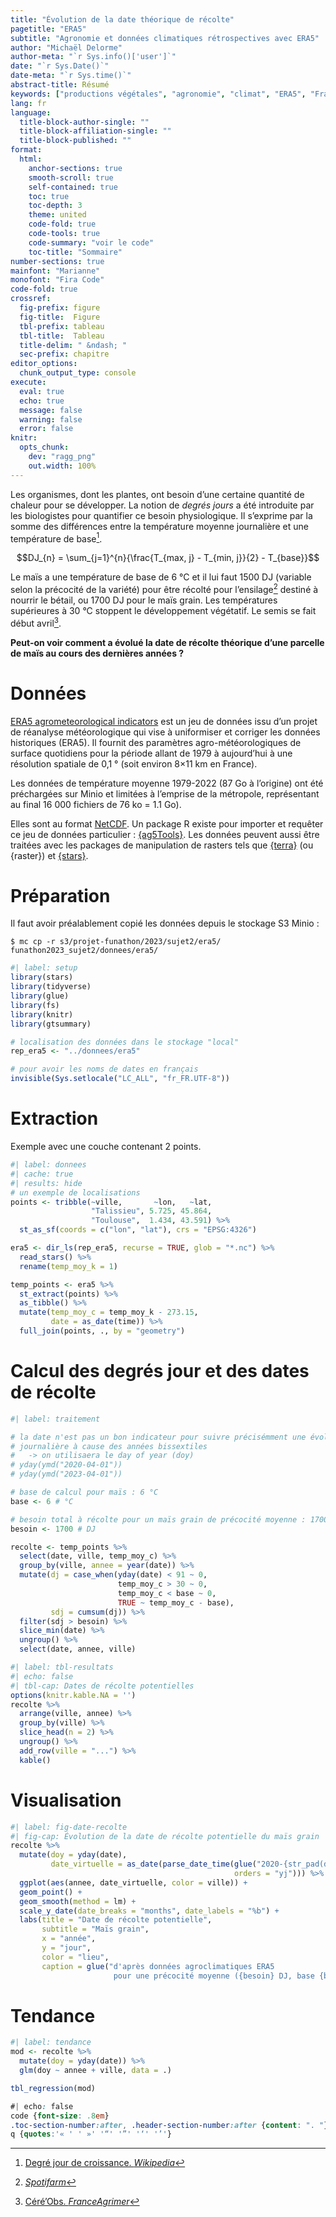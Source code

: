 ```yaml
---
title: "Évolution de la date théorique de récolte"
pagetitle: "ERA5"
subtitle: "Agronomie et données climatiques rétrospectives avec ERA5"
author: "Michaël Delorme"
author-meta: "`r Sys.info()['user']`"
date: "`r Sys.Date()`"
date-meta: "`r Sys.time()`"
abstract-title: Résumé
keywords: ["productions végétales", "agronomie", "climat", "ERA5", "France"]
lang: fr
language: 
  title-block-author-single: ""
  title-block-affiliation-single: ""
  title-block-published: ""
format: 
  html:
    anchor-sections: true
    smooth-scroll: true
    self-contained: true
    toc: true
    toc-depth: 3
    theme: united
    code-fold: true
    code-tools: true
    code-summary: "voir le code"
    toc-title: "Sommaire"
number-sections: true
mainfont: "Marianne"
monofont: "Fira Code"
code-fold: true
crossref:
  fig-prefix: figure
  fig-title:  Figure
  tbl-prefix: tableau
  tbl-title:  Tableau
  title-delim: " &ndash; "
  sec-prefix: chapitre
editor_options: 
  chunk_output_type: console
execute: 
  eval: true
  echo: true
  message: false
  warning: false
  error: false
knitr:
  opts_chunk: 
    dev: "ragg_png"
    out.width: 100%
---
```


Les organismes, dont les plantes, ont besoin d'une certaine quantité de chaleur pour se développer. La notion de *degrés jours* a été introduite par les biologistes pour quantifier ce besoin physiologique. Il s'exprime par la somme des différences entre la température moyenne journalière et une température de base[^1].

[^1]: [Degré jour de croissance. *Wikipedia*](https://fr.wikipedia.org/wiki/Degr%C3%A9_jour_de_croissance)

$$DJ_{n} = \sum_{j=1}^{n}{\frac{T_{max, j} - T_{min, j}}{2} - T_{base}}$$

Le maïs a une température de base de 6 °C et il lui faut 1500 DJ (variable selon la précocité de la variété) pour être récolté pour l'ensilage[^2] destiné à nourrir le bétail, ou 1700 DJ pour le maïs grain. Les températures supérieures à 30 °C stoppent le développement végétatif. Le semis se fait début avril[^3].

[^2]: [*Spotifarm*](https://blog.spotifarm.fr/tour-de-plaine-spotifarm/somme-de-temperature-pourquoi-suivre-levolution-des-degres-jours)

[^3]: [Céré'Obs. *FranceAgrimer*](https://cereobs.franceagrimer.fr/cereobs-sp/assets/pdfjs/web/viewer.html?file=blob:https://cereobs.franceagrimer.fr/f05c19c6-aff4-4701-9af4-80fdef7118d3)

**Peut-on voir comment a évolué la date de récolte théorique d'une parcelle de maïs au cours des dernières années ?**

# Données

[ERA5 agrometeorological indicators](https://cds.climate.copernicus.eu/cdsapp#!/dataset/sis-agrometeorological-indicators) est un jeu de données issu d'un projet de réanalyse météorologique qui vise à uniformiser et corriger les données historiques (ERA5).
Il fournit des paramètres agro-météorologiques de surface quotidiens pour la période allant de 1979 à aujourd'hui à une résolution spatiale de 0,1 ° (soit environ 8×11 km en France). 

Les données de température moyenne 1979-2022 (87 Go à l'origine) ont été préchargées sur Minio et limitées à l'emprise de la métropole, représentant au final 16 000 fichiers de 76 ko = 1.1 Go).

Elles sont au format [NetCDF](https://fr.wikipedia.org/wiki/NetCDF). Un package R existe pour importer et requêter ce jeu de données particulier : [{ag5Tools}](https://github.com/AgrDataSci/ag5Tools).
Les données peuvent aussi être traitées avec les packages de manipulation de rasters tels que [{terra}](https://rspatial.org/spatial/index.html) (ou {raster}) et [{stars}](https://r-spatial.github.io/stars/).

# Préparation

Il faut avoir préalablement copié les données depuis le stockage S3 Minio :

`$ mc cp -r s3/projet-funathon/2023/sujet2/era5/ funathon2023_sujet2/donnees/era5/`

```r
#| label: setup
library(stars)
library(tidyverse)
library(glue)
library(fs)
library(knitr)
library(gtsummary)

# localisation des données dans le stockage "local"
rep_era5 <- "../donnees/era5"

# pour avoir les noms de dates en français
invisible(Sys.setlocale("LC_ALL", "fr_FR.UTF-8"))
```


# Extraction

Exemple avec une couche contenant 2 points.

```r
#| label: donnees
#| cache: true
#| results: hide
# un exemple de localisations
points <- tribble(~ville,       ~lon,   ~lat,
                  "Talissieu", 5.725, 45.864,
                  "Toulouse",  1.434, 43.591) %>% 
  st_as_sf(coords = c("lon", "lat"), crs = "EPSG:4326")

era5 <- dir_ls(rep_era5, recurse = TRUE, glob = "*.nc") %>% 
  read_stars() %>% 
  rename(temp_moy_k = 1)

temp_points <- era5 %>% 
  st_extract(points) %>%
  as_tibble() %>% 
  mutate(temp_moy_c = temp_moy_k - 273.15,
         date = as_date(time)) %>% 
  full_join(points, ., by = "geometry")
```


# Calcul des degrés jour et des dates de récolte

```r
#| label: traitement

# la date n'est pas un bon indicateur pour suivre précisémment une évolution 
# journalière à cause des années bissextiles 
#   -> on utilisaera le day of year (doy)
# yday(ymd("2020-04-01"))
# yday(ymd("2023-04-01"))

# base de calcul pour maïs : 6 °C
base <- 6 # °C

# besoin total à récolte pour un maïs grain de précocité moyenne : 1700 DJ
besoin <- 1700 # DJ

recolte <- temp_points %>% 
  select(date, ville, temp_moy_c) %>% 
  group_by(ville, annee = year(date)) %>% 
  mutate(dj = case_when(yday(date) < 91 ~ 0,
                        temp_moy_c > 30 ~ 0,
                        temp_moy_c < base ~ 0,
                        TRUE ~ temp_moy_c - base),
         sdj = cumsum(dj)) %>%
  filter(sdj > besoin) %>% 
  slice_min(date) %>% 
  ungroup() %>% 
  select(date, annee, ville)
```

```r
#| label: tbl-resultats
#| echo: false
#| tbl-cap: Dates de récolte potentielles
options(knitr.kable.NA = '')
recolte %>% 
  arrange(ville, annee) %>% 
  group_by(ville) %>%
  slice_head(n = 2) %>% 
  ungroup() %>% 
  add_row(ville = "...") %>% 
  kable()
```


# Visualisation

```r
#| label: fig-date-recolte
#| fig-cap: Évolution de la date de récolte potentielle du maïs grain
recolte %>% 
  mutate(doy = yday(date),
         date_virtuelle = as_date(parse_date_time(glue("2020-{str_pad(doy, 3, 'left', '0')}"), 
                                                  orders = "yj"))) %>% 
  ggplot(aes(annee, date_virtuelle, color = ville)) +
  geom_point() +
  geom_smooth(method = lm) +
  scale_y_date(date_breaks = "months", date_labels = "%b") +
  labs(title = "Date de récolte potentielle",
       subtitle = "Maïs grain",
       x = "année",
       y = "jour",
       color = "lieu",
       caption = glue("d'après données agroclimatiques ERA5
                       pour une précocité moyenne ({besoin} DJ, base {base} °C)"))
```

# Tendance

```r
#| label: tendance
mod <- recolte %>% 
  mutate(doy = yday(date)) %>% 
  glm(doy ~ annee + ville, data = .)

tbl_regression(mod)
```

```css
#| echo: false
code {font-size: .8em}
.toc-section-number:after, .header-section-number:after {content: ". "}
q {quotes:'« ' ' »' '“' '”' '‘' '’'}
```
